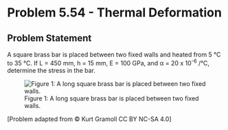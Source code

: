 # Problem 5.54 - Thermal Deformation {.unnumbered}

## Problem Statement
A square brass bar is placed between two fixed walls and heated from 5 °C to 35 °C. If L = 450 mm, h = 15 mm, E = 100 GPa, and α = 20 x 10<sup>-6</sup> /°C, determine the stress in the bar.


![Figure 1: A long square brass bar is placed between two fixed walls. ](images/226.png){fig-alt="A long square brass bar is placed between two fixed walls. The bar has length L. The cross section is square with sides h."}

\[Problem adapted from © Kurt Gramoll CC BY NC-SA 4.0\]